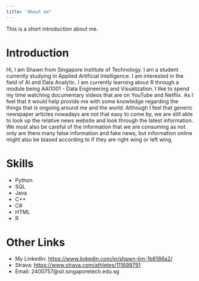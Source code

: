 ```yaml
---
title: "About me"
---
```


This is a short introduction about me.

# Introduction
Hi, I am Shawn from Singapore Institute of Technology. I am a student currently studying in Applied Artificial Intelligence. I am interested in the field of AI and Data Analytic. I am currently learning about R through a module being AAI1001 - Data Engineering and Visualization. I like to spend my time watching documentary videos that are on YouTube and Netflix. As I feel that it would help provide me with some knowledge regarding the things that is ongoing around me and the world. Although I feel that generic newspaper articles nowadays are not that easy to come by, we are still able to look up the relative news website and look through the latest information. We must also be careful of the information that we are consuming as not only are there many false information and fake news, but information online might also be biased according to if they are right wing or left wing.

# Skills
- Python
- SQL
- Java
- C++
- C#
- HTML
- R

# Other Links
- My LinkedIn: <https://www.linkedin.com/in/shawn-lim-1b8186a2/>{target="_blank"}
- Strava: <https://www.strava.com/athletes/111699791>{target="_blank"}
- Email: 2400757@sit.singaporetech.edu.sg
